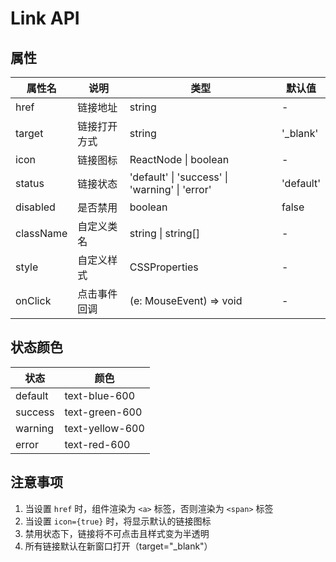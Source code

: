 
<Meta title="通用/Link/文档" />

# Link API

## 属性

<table className="min-w-full border-collapse">
  <thead>
    <tr>
      <th className="border p-2 bg-slate-50">属性名</th>
      <th className="border p-2 bg-slate-50">说明</th>
      <th className="border p-2 bg-slate-50">类型</th>
      <th className="border p-2 bg-slate-50">默认值</th>
    </tr>
  </thead>
  <tbody>
    <tr>
      <td className="border p-2">href</td>
      <td className="border p-2">链接地址</td>
      <td className="border p-2 font-mono text-sm">string</td>
      <td className="border p-2">-</td>
    </tr>
    <tr>
      <td className="border p-2">target</td>
      <td className="border p-2">链接打开方式</td>
      <td className="border p-2 font-mono text-sm">string</td>
      <td className="border p-2 font-mono text-sm">'_blank'</td>
    </tr>
    <tr>
      <td className="border p-2">icon</td>
      <td className="border p-2">链接图标</td>
      <td className="border p-2 font-mono text-sm">ReactNode | boolean</td>
      <td className="border p-2">-</td>
    </tr>
    <tr>
      <td className="border p-2">status</td>
      <td className="border p-2">链接状态</td>
      <td className="border p-2 font-mono text-sm">
        'default' | 'success' | 'warning' | 'error'
      </td>
      <td className="border p-2 font-mono text-sm">'default'</td>
    </tr>
    <tr>
      <td className="border p-2">disabled</td>
      <td className="border p-2">是否禁用</td>
      <td className="border p-2 font-mono text-sm">boolean</td>
      <td className="border p-2 font-mono text-sm">false</td>
    </tr>
    <tr>
      <td className="border p-2">className</td>
      <td className="border p-2">自定义类名</td>
      <td className="border p-2 font-mono text-sm">string | string[]</td>
      <td className="border p-2">-</td>
    </tr>
    <tr>
      <td className="border p-2">style</td>
      <td className="border p-2">自定义样式</td>
      <td className="border p-2 font-mono text-sm">CSSProperties</td>
      <td className="border p-2">-</td>
    </tr>
    <tr>
      <td className="border p-2">onClick</td>
      <td className="border p-2">点击事件回调</td>
      <td className="border p-2 font-mono text-sm">(e: MouseEvent) => void</td>
      <td className="border p-2">-</td>
    </tr>
  </tbody>
</table>

## 状态颜色

<table className="min-w-full border-collapse">
  <thead>
    <tr>
      <th className="border p-2 bg-slate-50">状态</th>
      <th className="border p-2 bg-slate-50">颜色</th>
    </tr>
  </thead>
  <tbody>
    <tr>
      <td className="border p-2">default</td>
      <td className="border p-2 font-mono text-sm">text-blue-600</td>
    </tr>
    <tr>
      <td className="border p-2">success</td>
      <td className="border p-2 font-mono text-sm">text-green-600</td>
    </tr>
    <tr>
      <td className="border p-2">warning</td>
      <td className="border p-2 font-mono text-sm">text-yellow-600</td>
    </tr>
    <tr>
      <td className="border p-2">error</td>
      <td className="border p-2 font-mono text-sm">text-red-600</td>
    </tr>
  </tbody>
</table>

## 注意事项

1. 当设置 `href` 时，组件渲染为 `<a>` 标签，否则渲染为 `<span>` 标签
2. 当设置 `icon={true}` 时，将显示默认的链接图标
3. 禁用状态下，链接将不可点击且样式变为半透明
4. 所有链接默认在新窗口打开（target="\_blank"）
